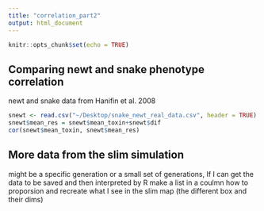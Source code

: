 ```yaml
---
title: "correlation_part2"
output: html_document
---
```


```r
knitr::opts_chunk$set(echo = TRUE)
```



## Comparing newt and snake phenotype correlation

newt and snake data from Hanifin et al. 2008

```r
snewt <- read.csv("~/Desktop/snake_newt_real_data.csv", header = TRUE)
snewt$mean_res = snewt$mean_toxin+snewt$dif
cor(snewt$mean_toxin, snewt$mean_res)

```


## More data from the slim simulation 

might be a specific generation or a small set of generations, If I can get the data to be saved and then interpreted by R
make a list in a coulmn 
how to proporsion and recreate what I see in the slim map (the different box and their dims)






